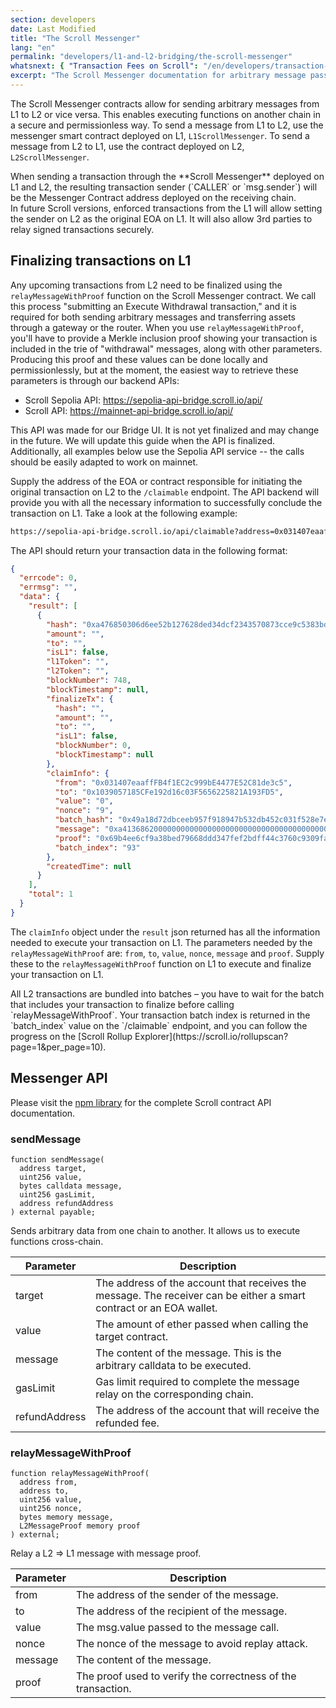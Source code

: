 ```yaml
---
section: developers
date: Last Modified
title: "The Scroll Messenger"
lang: "en"
permalink: "developers/l1-and-l2-bridging/the-scroll-messenger"
whatsnext: { "Transaction Fees on Scroll": "/en/developers/transaction-fees-on-scroll/" }
excerpt: "The Scroll Messenger documentation for arbitrary message passing between L1 and L2."
---
```



The Scroll Messenger contracts allow for sending arbitrary messages from L1 to L2 or vice versa. This enables executing functions on another chain in a secure and permissionless way. To send a message from L1 to L2, use
the messenger smart contract deployed on L1, `L1ScrollMessenger`. To send a message from L2 to L1, use the contract deployed on L2, `L2ScrollMessenger`.

<Aside type="caution" title="">
  When sending a transaction through the **Scroll Messenger** deployed on L1 and L2, the resulting transaction sender
  (`CALLER` or `msg.sender`) will be the Messenger Contract address deployed on the receiving chain.
  <br />
  In future Scroll versions, enforced transactions from the L1 will allow setting the sender on L2 as the original EOA
  on L1. It will also allow 3rd parties to relay signed transactions securely.
</Aside>

## Finalizing transactions on L1

Any upcoming transactions from L2 need to be finalized using the `relayMessageWithProof` function on the Scroll Messenger
contract. We call this process "submitting an Execute Withdrawal transaction," and it is required for both sending arbitrary messages and transferring assets through a gateway or the router. When you use `relayMessageWithProof`, you'll have to provide a Merkle inclusion proof showing your transaction is included in the trie of "withdrawal" messages, along with other parameters. Producing this proof and these values can be done locally and permissionlessly, but at the moment, the easiest way to retrieve these parameters is through our backend APIs:

- Scroll Sepolia API: https://sepolia-api-bridge.scroll.io/api/
- Scroll API: https://mainnet-api-bridge.scroll.io/api/

<Aside type="danger" title="Experimental API">
  This API was made for our Bridge UI. It is not yet finalized and may change in the future. We will update this guide
  when the API is finalized. Additionally, all examples below use the Sepolia API service -- the calls should be easily
  adapted to work on mainnet.
</Aside>

Supply the address of the EOA or contract responsible for initiating the original transaction on L2 to the `/claimable`
endpoint. The API backend will provide you with all the necessary information to successfully conclude the transaction on L1.
Take a look at the following example:

```bash
https://sepolia-api-bridge.scroll.io/api/claimable?address=0x031407eaaffFB4f1EC2c999bE4477E52C81de3c5&page_size=10&page=1
```

The API should return your transaction data in the following format:

```json
{
  "errcode": 0,
  "errmsg": "",
  "data": {
    "result": [
      {
        "hash": "0xa476850306d6ee52b127628ded34dcf2343570873cce9c5383bd497db48d4f9b",
        "amount": "",
        "to": "",
        "isL1": false,
        "l1Token": "",
        "l2Token": "",
        "blockNumber": 748,
        "blockTimestamp": null,
        "finalizeTx": {
          "hash": "",
          "amount": "",
          "to": "",
          "isL1": false,
          "blockNumber": 0,
          "blockTimestamp": null
        },
        "claimInfo": {
          "from": "0x031407eaaffFB4f1EC2c999bE4477E52C81de3c5",
          "to": "0x1039057185CFe192d16c03F5656225821A193FD5",
          "value": "0",
          "nonce": "9",
          "batch_hash": "0x49a18d72dbceeb957f918947b532db452c031f528e7e6bf329007066638c5e50",
          "message": "0xa413686200000000000000000000000000000000000000000000000000000000000000200000000000000000000000000000000000000000000000000000000000000005686f6c6973000000000000000000000000000000000000000000000000000000",
          "proof": "0x69b4ee6cf9a38bed79668ddd347fef2bdff44c3760c9309fa41decfd60202d22ad3228b676f7d3cd4284a5443f17f1962b36e491b30a40b2405849e597ba5fb5b4c11951957c6f8f642c4af61cd6b24640fec6dc7fc607ee8206a99e92410d3079f53171df5c0661d2afe86c4d97b6f34278daf6a0ea9baff5b4fc979d5629a5",
          "batch_index": "93"
        },
        "createdTime": null
      }
    ],
    "total": 1
  }
}
```

The `claimInfo` object under the `result` json returned has all the information needed to execute your transaction on L1. The
parameters needed by the `relayMessageWithProof` are: `from`, `to`, `value`, `nonce`, `message` and `proof`. Supply these to
the `relayMessageWithProof` function on L1 to execute and finalize your transaction on L1.

<Aside type="tip" title="">
  All L2 transactions are bundled into batches – you have to wait for the batch that includes your transaction to
  finalize before calling `relayMessageWithProof`. Your transaction batch index is returned in the `batch_index` value
  on the `/claimable` endpoint, and you can follow the progress on the [Scroll Rollup
  Explorer](https://scroll.io/rollupscan?page=1&per_page=10).
</Aside>

## Messenger API

Please visit the [npm library](https://www.npmjs.com/package/@scroll-tech/contracts?activeTab=code) for the complete Scroll contract API documentation.

### sendMessage

```solidity
function sendMessage(
  address target,
  uint256 value,
  bytes calldata message,
  uint256 gasLimit,
  address refundAddress
) external payable;
```

Sends arbitrary data from one chain to another. It allows us to execute functions cross-chain.

| Parameter     | Description                                                                                                         |
| ------------- | ------------------------------------------------------------------------------------------------------------------- |
| target        | The address of the account that receives the message. The receiver can be either a smart contract or an EOA wallet. |
| value         | The amount of ether passed when calling the target contract.                                                        |
| message       | The content of the message. This is the arbitrary calldata to be executed.                                          |
| gasLimit      | Gas limit required to complete the message relay on the corresponding chain.                                        |
| refundAddress | The address of the account that will receive the refunded fee.                                                      |

### relayMessageWithProof

```solidity
function relayMessageWithProof(
  address from,
  address to,
  uint256 value,
  uint256 nonce,
  bytes memory message,
  L2MessageProof memory proof
) external;
```

Relay a L2 => L1 message with message proof.

| Parameter | Description                                                  |
| --------- | ------------------------------------------------------------ |
| from      | The address of the sender of the message.                    |
| to        | The address of the recipient of the message.                 |
| value     | The msg.value passed to the message call.                    |
| nonce     | The nonce of the message to avoid replay attack.             |
| message   | The content of the message.                                  |
| proof     | The proof used to verify the correctness of the transaction. |
